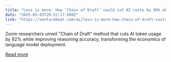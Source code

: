 ```yaml
---
title: "Less is more: How ‘Chain of Draft’ could cut AI costs by 90% while improving performance"
date: "2025-03-03T20:52:17.000Z"
link: "https://venturebeat.com/ai/less-is-more-how-chain-of-draft-could-cut-ai-costs-by-90-while-improving-performance/"
---
```


Zoom researchers unveil "Chain of Draft" method that cuts AI token usage by 92% while improving reasoning accuracy, transforming the economics of language model deployment.

[Read more](https://venturebeat.com/ai/less-is-more-how-chain-of-draft-could-cut-ai-costs-by-90-while-improving-performance/)
